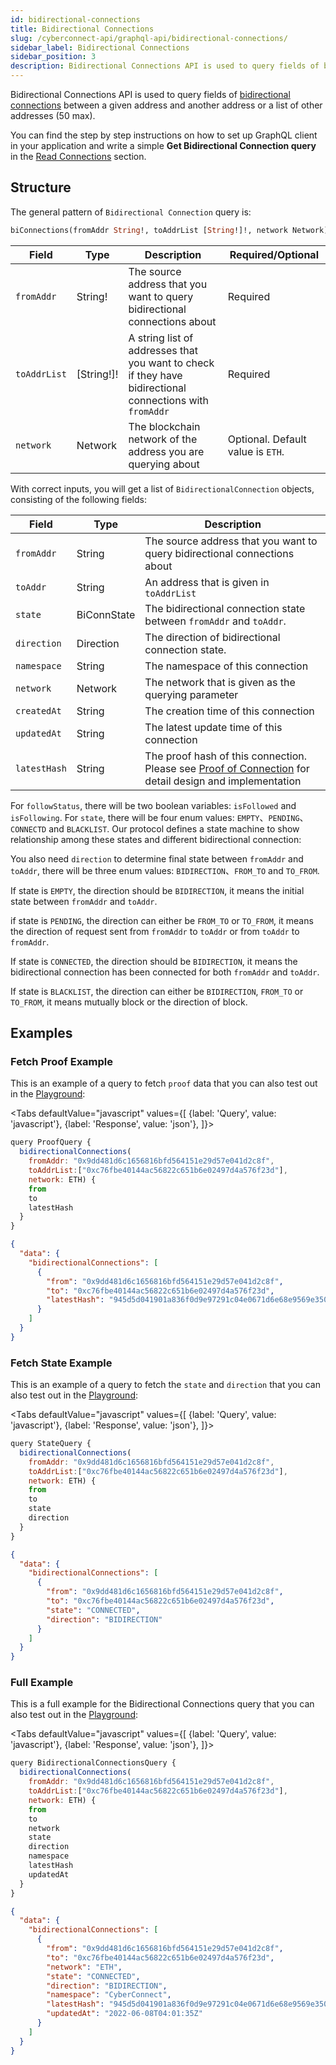 ```yaml
---
id: bidirectional-connections
title: Bidirectional Connections
slug: /cyberconnect-api/graphql-api/bidirectional-connections/
sidebar_label: Bidirectional Connections
sidebar_position: 3
description: Bidirectional Connections API is used to query fields of bidirectional connections between a given address and another address or a list of other addresses (50 max).
---
```


Bidirectional Connections API is used to query fields of [bidirectional connections](/concepts/bidirectional-connection/) between a given address and another address or a list of other addresses (50 max).

You can find the step by step instructions on how to set up GraphQL client in your application and write a simple **Get Bidirectional Connection query** in the [Read Connections](/get-started/read-connections/) section.

## Structure

The general pattern of `Bidirectional Connection` query is:

```graphql
biConnections(fromAddr String!, toAddrList [String!]!, network Network) [BidirectionalConnection!]!
```

| Field        | Type       | Description                                                                                | Required/Optional                 |
| ------------ | ---------- | ------------------------------------------------------------------------------------------ | --------------------------------- |
| `fromAddr`   | String!    | The source address that you want to query bidirectional connections about                                | Required                          |
| `toAddrList` | [String!]! | A string list of addresses that you want to check if they have bidirectional connections with `fromAddr` | Required                          |
| `network`    | Network    | The blockchain network of the address you are querying about                               | Optional. Default value is `ETH`. |

With correct inputs, you will get a list of `BidirectionalConnection` objects, consisting of the following fields:

| Field           | Type         | Description                                                                                                                              |
| --------------- | ------------ | -----------------------------------------------------------------------------------------------------------------------------------------|
| `fromAddr `     | String       | The source address that you want to query bidirectional connections about                                                                |
| `toAddr`        | String       | An address that is given in `toAddrList`                                                                                                 |
| `state `        | BiConnState  | The bidirectional connection state between `fromAddr` and `toAddr`.                                                                      |
| `direction`     | Direction    | The direction of bidirectional connection state.                                                                                         |
| `namespace`     | String       | The namespace of this connection                                                                                                         |
| `network`       | Network      | The network that is given as the querying parameter                                                                                      |
| `createdAt`     | String       | The creation time of this connection                                                                                                     |
| `updatedAt`     | String       | The latest update time of this connection                                                                                                |
| `latestHash`    | String       | The proof hash of this connection. Please see [Proof of Connection](/protocol/proof-of-connection/) for detail design and implementation |

For `followStatus`, there will be two boolean variables: `isFollowed` and `isFollowing`.
For `state`, there will be four enum values: `EMPTY`、`PENDING`、`CONNECTD` and `BLACKLIST`. Our protocol defines a state machine to show relationship among these states and different bidirectional connection:

You also need `direction` to determine final state between `fromAddr` and `toAddr`, there will be three enum values: `BIDIRECTION`、`FROM_TO` and `TO_FROM`.

If state is `EMPTY`, the direction should be `BIDIRECTION`, it means the initial state between `fromAddr` and `toAddr`.

if state is `PENDING`, the direction can either be `FROM_TO` or `TO_FROM`, it means the direction of request sent from `fromAddr` to `toAddr` or from `toAddr` to `fromAddr`.

If state is `CONNECTED`, the direction should be `BIDIRECTION`, it means the bidirectional connection has been connected for both `fromAddr` and `toAddr`.

If state is `BLACKLIST`, the direction can either be `BIDIRECTION`, `FROM_TO` or `TO_FROM`, it means mutually block or the direction of block.

## Examples

### Fetch Proof Example

This is an example of a query to fetch `proof` data that you can also test out in the [Playground](/cyberconnect-api/playground/):


<Tabs
    defaultValue="javascript"
    values={[
        {label: 'Query', value: 'javascript'},
        {label: 'Response', value: 'json'},
    ]}>
<TabItem value="javascript">

```javascript
query ProofQuery {
  bidirectionalConnections(
    fromAddr: "0x9dd481d6c1656816bfd564151e29d57e041d2c8f", 
    toAddrList:["0xc76fbe40144ac56822c651b6e02497d4a576f23d"], 
    network: ETH) {
    from
    to
    latestHash
  }
}
```

</TabItem>
<TabItem value="json">

```json
{
  "data": {
    "bidirectionalConnections": [
      {
        "from": "0x9dd481d6c1656816bfd564151e29d57e041d2c8f",
        "to": "0xc76fbe40144ac56822c651b6e02497d4a576f23d",
        "latestHash": "945d5d041901a836f0d9e97291c04e0671d6e68e9569e3507fc19f2267625272"
      }
    ]
  }
}
```

</TabItem>
</Tabs>

### Fetch State Example

This is an example of a query to fetch the `state` and `direction` that you can also test out in the [Playground](/cyberconnect-api/playground/):

<Tabs
    defaultValue="javascript"
    values={[
        {label: 'Query', value: 'javascript'},
        {label: 'Response', value: 'json'},
    ]}>
<TabItem value="javascript">

```javascript
query StateQuery {
  bidirectionalConnections(
    fromAddr: "0x9dd481d6c1656816bfd564151e29d57e041d2c8f", 
    toAddrList:["0xc76fbe40144ac56822c651b6e02497d4a576f23d"], 
    network: ETH) {
    from
    to
    state
    direction
  }
}
```

</TabItem>
<TabItem value="json">

```json
{
  "data": {
    "bidirectionalConnections": [
      {
        "from": "0x9dd481d6c1656816bfd564151e29d57e041d2c8f",
        "to": "0xc76fbe40144ac56822c651b6e02497d4a576f23d",
        "state": "CONNECTED",
        "direction": "BIDIRECTION"
      }
    ]
  }
}
```

</TabItem>
</Tabs>

### Full Example

This is a full example for the Bidirectional Connections query that you can also test out in the [Playground](/cyberconnect-api/playground/):

<Tabs
    defaultValue="javascript"
    values={[
        {label: 'Query', value: 'javascript'},
        {label: 'Response', value: 'json'},
    ]}>
<TabItem value="javascript">

```javascript
query BidirectionalConnectionsQuery {
  bidirectionalConnections(
    fromAddr: "0x9dd481d6c1656816bfd564151e29d57e041d2c8f", 
    toAddrList:["0xc76fbe40144ac56822c651b6e02497d4a576f23d"], 
    network: ETH) {
    from
    to
    network
    state
    direction
    namespace
    latestHash
    updatedAt
  }
}
```

</TabItem>
<TabItem value="json">

```json
{
  "data": {
    "bidirectionalConnections": [
      {
        "from": "0x9dd481d6c1656816bfd564151e29d57e041d2c8f",
        "to": "0xc76fbe40144ac56822c651b6e02497d4a576f23d",
        "network": "ETH",
        "state": "CONNECTED",
        "direction": "BIDIRECTION",
        "namespace": "CyberConnect",
        "latestHash": "945d5d041901a836f0d9e97291c04e0671d6e68e9569e3507fc19f2267625272",
        "updatedAt": "2022-06-08T04:01:35Z"
      }
    ]
  }
}
```

</TabItem>
</Tabs>
